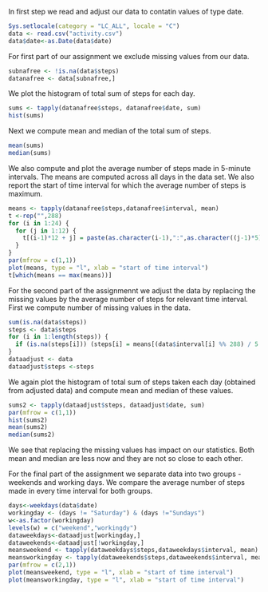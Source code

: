 In first step we read and adjust our data to contatin values of type date.

```r
Sys.setlocale(category = "LC_ALL", locale = "C")
data <- read.csv("activity.csv")
data$date<-as.Date(data$date)
```

For first part of our assignment we exclude missing values from our data.

```r
subnafree <- !is.na(data$steps)
datanafree <- data[subnafree,]
```

We plot the histogram of total sum of steps for each day.
```r
sums <- tapply(datanafree$steps, datanafree$date, sum)
hist(sums)
```

Next we compute mean and median of the total sum of steps.
```r
mean(sums)
median(sums)
```

We also compute and plot the average number of steps made in 5-minute intervals. The means are computed across all days in the data set. We also report the start of time interval for which the average number of steps is maximum.
```r
means <- tapply(datanafree$steps,datanafree$interval, mean)
t <-rep("",288)
for (i in 1:24) {
  for (j in 1:12) {
    t[(i-1)*12 + j] = paste(as.character(i-1),":",as.character((j-1)*5),sep="")
  }
}
par(mfrow = c(1,1))
plot(means, type = "l", xlab = "start of time interval")
t[which(means == max(means))]
```

For the second part of the assignmennt we adjust the data by replacing the missing values by the average number of steps for relevant time interval.
First we compute number of missing values in the data.

```r
sum(is.na(data$steps))
steps <- data$steps
for (i in 1:length(steps)) {
  if (is.na(steps[i])) (steps[i] = means[(data$interval[i] %% 288) / 5 +1])
}
dataadjust <- data
dataadjust$steps <-steps
```

We again plot the histogram of total sum of steps taken each day (obtained from adjusted data) and compute mean and median of these values.

```r
sums2 <- tapply(dataadjust$steps, dataadjust$date, sum)
par(mfrow = c(1,1))
hist(sums2)
mean(sums2)
median(sums2)
```
We see that replacing the missing values has impact on our statistics. Both mean and median are less now and they are not so close to each other.

For the final part of the assignment we separate data into two groups - weekends and working days. We compare the average number of steps made in every time interval for both groups.
```r
days<-weekdays(data$date)
workingday <- (days != "Saturday") & (days !="Sundays")
w<-as.factor(workingday)
levels(w) = c("weekend","workingdy")
dataweekdays<-dataadjust[workingday,]
dataweekends<-dataadjust[!workingday,]
meansweekend <- tapply(dataweekdays$steps,dataweekdays$interval, mean)
meansworkingday <- tapply(dataweekends$steps,dataweekends$interval, mean)
par(mfrow = c(2,1))
plot(meansweekend, type = "l", xlab = "start of time interval")
plot(meansworkingday, type = "l", xlab = "start of time interval")
```